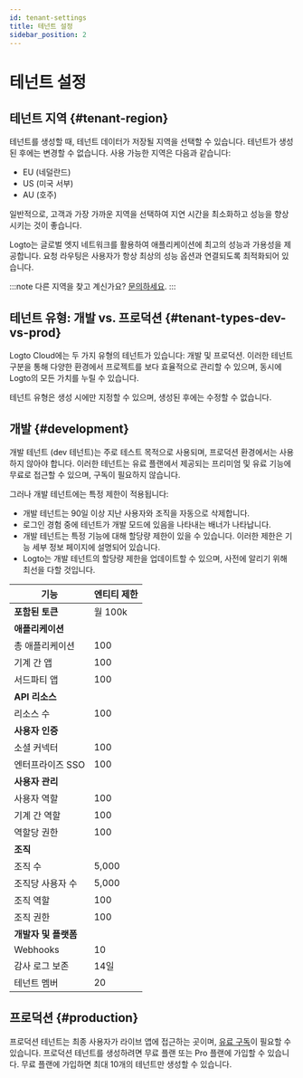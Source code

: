 ```yaml
---
id: tenant-settings
title: 테넌트 설정
sidebar_position: 2
---
```


# 테넌트 설정

## 테넌트 지역 \{#tenant-region}

테넌트를 생성할 때, 테넌트 데이터가 저장될 지역을 선택할 수 있습니다. 테넌트가 생성된 후에는 변경할 수 없습니다. 사용 가능한 지역은 다음과 같습니다:

- EU (네덜란드)
- US (미국 서부)
- AU (호주)

일반적으로, 고객과 가장 가까운 지역을 선택하여 지연 시간을 최소화하고 성능을 향상시키는 것이 좋습니다.

Logto는 글로벌 엣지 네트워크를 활용하여 애플리케이션에 최고의 성능과 가용성을 제공합니다. 요청 라우팅은 사용자가 항상 최상의 성능 옵션과 연결되도록 최적화되어 있습니다.

:::note
다른 지역을 찾고 계신가요? [문의하세요](https://logto.io/contact).
:::

## 테넌트 유형: 개발 vs. 프로덕션 \{#tenant-types-dev-vs-prod}

Logto Cloud에는 두 가지 유형의 테넌트가 있습니다: 개발 및 프로덕션. 이러한 테넌트 구분을 통해 다양한 환경에서 프로젝트를 보다 효율적으로 관리할 수 있으며, 동시에 Logto의 모든 가치를 누릴 수 있습니다.

테넌트 유형은 생성 시에만 지정할 수 있으며, 생성된 후에는 수정할 수 없습니다.

## 개발 \{#development}

개발 테넌트 (dev 테넌트)는 주로 테스트 목적으로 사용되며, 프로덕션 환경에서는 사용하지 않아야 합니다. 이러한 테넌트는 유료 플랜에서 제공되는 프리미엄 및 유료 기능에 무료로 접근할 수 있으며, 구독이 필요하지 않습니다.

그러나 개발 테넌트에는 특정 제한이 적용됩니다:

- 개발 테넌트는 90일 이상 지난 사용자와 조직을 자동으로 삭제합니다.
- 로그인 경험 중에 테넌트가 개발 모드에 있음을 나타내는 배너가 나타납니다.
- 개발 테넌트는 특정 기능에 대해 할당량 제한이 있을 수 있습니다. 이러한 제한은 기능 세부 정보 페이지에 설명되어 있습니다.
- Logto는 개발 테넌트의 할당량 제한을 업데이트할 수 있으며, 사전에 알리기 위해 최선을 다할 것입니다.

| 기능                 | 엔티티 제한 |
| -------------------- | ----------- |
| **포함된 토큰**      | 월 100k     |
| **애플리케이션**     |
| 총 애플리케이션      | 100         |
| 기계 간 앱           | 100         |
| 서드파티 앱          | 100         |
| **API 리소스**       |
| 리소스 수            | 100         |
| **사용자 인증**      |
| 소셜 커넥터          | 100         |
| 엔터프라이즈 SSO     | 100         |
| **사용자 관리**      |
| 사용자 역할          | 100         |
| 기계 간 역할         | 100         |
| 역할당 권한          | 100         |
| **조직**             |
| 조직 수              | 5,000       |
| 조직당 사용자 수     | 5,000       |
| 조직 역할            | 100         |
| 조직 권한            | 100         |
| **개발자 및 플랫폼** |
| Webhooks             | 10          |
| 감사 로그 보존       | 14일        |
| 테넌트 멤버          | 20          |

## 프로덕션 \{#production}

프로덕션 테넌트는 최종 사용자가 라이브 앱에 접근하는 곳이며, [유료 구독](https://logto.io/pricing)이 필요할 수 있습니다. 프로덕션 테넌트를 생성하려면 무료 플랜 또는 Pro 플랜에 가입할 수 있습니다. 무료 플랜에 가입하면 최대 10개의 테넌트만 생성할 수 있습니다.
